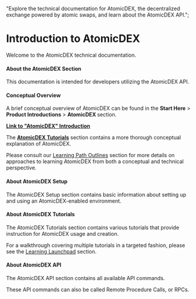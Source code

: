   "Explore the technical documentation for AtomicDEX, the decentralized exchange powered by atomic swaps, and learn about the AtomicDEX API.";

# Introduction to AtomicDEX

Welcome to the AtomicDEX technical documentation.

#### About the AtomicDEX Section

This documentation is intended for developers utilizing the AtomicDEX API.

#### Conceptual Overview

A brief conceptual overview of AtomicDEX can be found in the <b>Start Here</b> > <b>Product Introductions</b> > <b>AtomicDEX </b> section.

[<b>Link to "AtomicDEX" Introduction</b>](/start-here/about-komodo-platform/product-introductions#AtomicDEX)

The [<b>AtomicDEX Tutorials</b>](/atomicdex/tutorials/) section contains a more thorough conceptual explanation of AtomicDEX.

Please consult our [Learning Path Outlines](/start-here/learning-launchpad/#introduction) section for more details on approaches to learning AtomicDEX from both a conceptual and technical perspective.

#### About AtomicDEX Setup

The AtomicDEX Setup section contains basic information about setting up and using an AtomicDEX-enabled environment.

#### About AtomicDEX Tutorials

The AtomicDEX Tutorials section contains various tutorials that provide instruction for AtomicDEX usage and creation.

For a walkthrough covering multiple tutorials in a targeted fashion, please see the [Learning Launchpad](/start-here/learning-launchpad/#introduction) section.

#### About AtomicDEX API

The AtomicDEX API section contains all available API commands.

These API commands can also be called Remote Procedure Calls, or RPCs.
